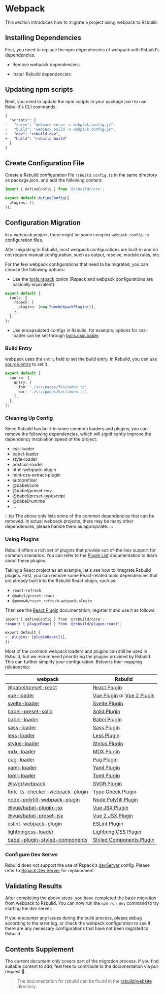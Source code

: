 # Webpack

This section introduces how to migrate a project using webpack to Rsbuild.

## Installing Dependencies

First, you need to replace the npm dependencies of webpack with Rsbuild's dependencies.


- Remove webpack dependencies:

<PackageManagerTabs command="remove webpack webpack-cli webpack-dev-server" />

- Install Rsbuild dependencies:

<PackageManagerTabs command="add @rsbuild/core -D" />

## Updating npm scripts

Next, you need to update the npm scripts in your package.json to use Rsbuild's CLI commands.

```diff title="package.json"
{
  "scripts": {
-   "serve": "webpack serve -c webpack.config.js",
-   "build": "webpack build -c webpack.config.js",
+   "dev": "rsbuild dev",
+   "build": "rsbuild build"
  }
}
```

## Create Configuration File

Create a Rsbuild configuration file `rsbuild.config.ts` in the same directory as package.json, and add the following content:

```ts title="rsbuild.config.ts"
import { defineConfig } from '@rsbuild/core';

export default defineConfig({
  plugins: [],
});
```

## Configuration Migration

In a webpack project, there might be some complex `webpack.config.js` configuration files.

After migrating to Rsbuild, most webpack configurations are built-in and do not require manual configuration, such as output, resolve, module.rules, etc.

For the few webpack configurations that need to be migrated, you can choose the following options:

- Use the [tools.rspack](/config/tools/rspack) option (Rspack and webpack configurations are basically equivalent).

```ts title="rsbuild.config.ts"
export default {
  tools: {
    rspack: {
      plugins: [new SomeWebpackPlugin()],
    },
  },
};
```

- Use encapsulated configs in Rsbuild, for example, options for css-loader can be set through [tools.cssLoader](/config/tools/css-loader).

### Build Entry

webpack uses the `entry` field to set the build entry. In Rsbuild, you can use [source.entry](/config/source/entry) to set it.

```ts title="rsbuild.config.ts"
export default {
  source: {
    entry: {
      foo: './src/pages/foo/index.ts',
      bar: './src/pages/bar/index.ts',
    },
  },
};
```

### Cleaning Up Config

Since Rsbuild has built-in some common loaders and plugins, you can remove the following dependencies, which will significantly improve the dependency installation speed of the project:

- css-loader
- babel-loader
- style-loader
- postcss-loader
- html-webpack-plugin
- mini-css-extract-plugin
- autoprefixer
- @babel/core
- @babel/preset-env
- @babel/preset-typescript
- @babel/runtime
- ...

:::tip
The above only lists some of the common dependencies that can be removed. In actual webpack projects, there may be many other dependencies, please handle them as appropriate.
:::

### Using Plugins

Rsbuild offers a rich set of plugins that provide out-of-the-box support for common scenarios. You can refer to the [Plugin List](/plugins/list/index) documentation to learn about these plugins.

Taking a React project as an example, let's see how to integrate Rsbuild plugins. First, you can remove some React-related build dependencies that are already built into the Rsbuild React plugin, such as:

- `react-refresh`
- `@babel/preset-react`
- `@pmmmwh/react-refresh-webpack-plugin`

Then see the [React Plugin](/plugins/list/plugin-react) documentation, register it and use it as follows:

```diff
import { defineConfig } from '@rsbuild/core';
+import { pluginReact } from '@rsbuild/plugin-react';

export default {
+  plugins: [pluginReact()],
};
```

Most of the common webpack loaders and plugins can still be used in Rsbuild, but we recommend prioritizing the plugins provided by Rsbuild. This can further simplify your configuration. Below is their mapping relationship:

| webpack                                                                                        | Rsbuild                                                                                |
| ---------------------------------------------------------------------------------------------- | -------------------------------------------------------------------------------------- |
| [@babel/preset-react](https://www.npmjs.com/package/@babel/preset-react)                       | [React Plugin](/plugins/list/plugin-react)                                             |
| [vue-loader](https://www.npmjs.com/package/vue-loader)                                         | [Vue Plugin](/plugins/list/plugin-vue) or [Vue 2 Plugin](/plugins/list/plugin-vue2)    |
| [svelte-loader](https://www.npmjs.com/package/svelte-loader)                                   | [Svelte Plugin](/plugins/list/plugin-svelte)                                           |
| [babel-preset-solid](https://www.npmjs.com/package/babel-preset-solid)                         | [Solid Plugin](/plugins/list/plugin-solid)                                             |
| [babel-loader](https://www.npmjs.com/package/babel-loader)                                     | [Babel Plugin](/plugins/list/plugin-babel)                                             |
| [sass-loader](https://www.npmjs.com/package/sass-loader)                                       | [Sass Plugin](/plugins/list/plugin-sass)                                               |
| [less-loader](https://www.npmjs.com/package/less-loader)                                       | [Less Plugin](/plugins/list/plugin-less)                                               |
| [stylus-loader](https://www.npmjs.com/package/stylus-loader)                                   | [Stylus Plugin](/plugins/list/plugin-stylus)                                           |
| [mdx-loader](https://www.npmjs.com/package/mdx-loader)                                         | [MDX Plugin](https://github.com/rspack-contrib/rsbuild-plugin-mdx)                     |
| [pug-loader](https://www.npmjs.com/package/pug-loader)                                         | [Pug Plugin](/plugins/list/plugin-pug)                                                 |
| [yaml-loader](https://www.npmjs.com/package/yaml-loader)                                       | [Yaml Plugin](https://github.com/rspack-contrib/rsbuild-plugin-yaml)                   |
| [toml-loader](https://www.npmjs.com/package/toml-loader)                                       | [Toml Plugin](https://github.com/rspack-contrib/rsbuild-plugin-toml)                   |
| [@svgr/webpack](https://www.npmjs.com/package/@svgr/webpack)                                   | [SVGR Plugin](/plugins/list/plugin-svgr)                                               |
| [fork-ts-checker-webpack-plugin](https://www.npmjs.com/package/fork-ts-checker-webpack-plugin) | [Type Check Plugin](/plugins/list/plugin-type-check)                                   |
| [node-polyfill-webpack-plugin](https://www.npmjs.com/package/node-polyfill-webpack-plugin)     | [Node Polyfill Plugin](https://github.com/rspack-contrib/rsbuild-plugin-node-polyfill) |
| [@vue/babel-plugin-jsx](https://www.npmjs.com/package/@vue/babel-plugin-jsx)                   | [Vue JSX Plugin](/plugins/list/plugin-vue-jsx)                                         |
| [@vue/babel-preset-jsx](https://www.npmjs.com/package/@vue/babel-preset-jsx)                   | [Vue 2 JSX Plugin](/plugins/list/plugin-vue2-jsx)                                      |
| [eslint-webpack-plugin](https://www.npmjs.com/package/eslint-webpack-plugin)                   | [ESLint Plugin](/plugins/list/plugin-eslint)                                           |
| [lightningcss-loader](https://www.npmjs.com/package/lightningcss-loader)                       | [Lightning CSS Plugin](/plugins/list/plugin-lightningcss)                              |
| [babel-plugin-styled-components](https://www.npmjs.com/package/babel-plugin-styled-components) | [Styled Components Plugin](/plugins/list/plugin-styled-components)                     |

### Configure Dev Server

Rsbuild does not support the use of Rspack's [devServer](https://rspack.dev/config/dev-server) config. Please refer to [Rspack Dev Server](/guide/basic/server#rspack-dev-server) for replacement.

## Validating Results

After completing the above steps, you have completed the basic migration from webpack to Rsbuild. You can now run the `npm run dev` command to try starting the dev server.

If you encounter any issues during the build process, please debug according to the error log, or check the webpack configuration to see if there are any necessary configurations that have not been migrated to Rsbuild.

## Contents Supplement

The current document only covers part of the migration process. If you find suitable content to add, feel free to contribute to the documentation via pull request 🤝.

> The documentation for rsbuild can be found in the [rsbuild/website](https://github.com/web-infra-dev/rsbuild/tree/main/website) directory.
